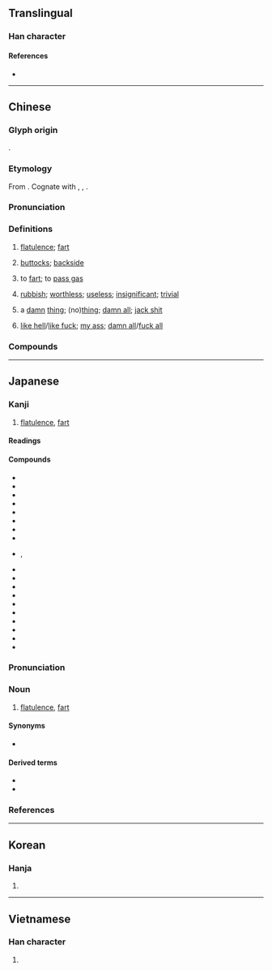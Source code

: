 {{character info/new}}
==Translingual==

===Han character===
{{Han char|rn=44|rad=尸|as=04|sn=7|four=77211|canj=SPP|ids=⿸尸比}}

====References====
* {{Han ref|kx=0300.230|dkj=07654|dj=0597.010|hdz=20966.120|uh=5C41|ud=23617|bh=A7BE|bd=42942}}

----

==Chinese==
{{zh-forms|alt=䊧,㞑,𡲩,𥧔,𥤶,𥥓}}
{{zh-wp}}

===Glyph origin===
{{Han etym}}
{{Han compound|尸|比|ls=psc|c1=s|c2=p|t1=body}}.

===Etymology===
From {{inh|zh|sit-pro|*pja-n/t/s||fart; shit}}. Cognate with {{cog|bo|ཕྱེན}}, {{m|bo|འཕྱེན||flatulence}}, {{cog|kac|hpyet||to fart}}.

===Pronunciation===
{{zh-pron
|m=pì
|m-s=pi4
|c=pei3
|c-t=pei1
|g=pi3
|h=pfs=phi;gd=pi4
|j=pi3
|mb=pṳ̿
|md=pói/pé
|md_note=pói - colloquial; pé - literary
|mn=ml:phì/phùi
|mn_note=phùi - colloquial; phì - literary
|mn-t=pui3/pi6
|mn-t_note=pui3 - colloquial; pi6 - literary
|w=2phi
|x=pi4
|mc=y
|oc=y
|ma=y
|cat=n,v,a,part
}}

===Definitions===
{{zh-hanzi}}

# {{lb|zh|colloquial}} [[flatulence]]; [[fart]] {{zh-mw|c:篤}}
#: {{zh-x|放屁|to fart; to bullshit}}
# {{lb|zh|colloquial}} [[buttock]]s; [[backside]]
#: {{zh-x|馬屁|horse's backside; flattery}}
#: {{zh-x|狗屁|dog's backside; nonsense; worthless thing; bullshit}}
#: {{zh-x|屁眼|anus; asshole}}
# {{lb|zh|colloquial}} to [[fart]]; to [[pass gas]]
#: {{zh-x|屁者先知|[jocular] The farter is usually the first to realise (and complain about the fart).}}
# {{lb|zh|vulgar}} [[rubbish]]; [[worthless]]; [[useless]]; [[insignificant]]; [[trivial]]
#: {{zh-x|屁話|nonsense}}
#: {{zh-x|屁事|'''trivial''' thing}}
# {{lb|zh|vulgar|usually in the negative}} a [[damn]] [[thing]]; (no)[[thing]]; [[damn all]]; [[jack shit]]
#: {{zh-x|他 屁 都 不是。|He is an absolute '''shit'''.}}
#: {{zh-x|你 懂-個屁！|You [don't] know '''jack shit'''!}}
#: {{zh-x|關 我 屁 事！|I could give a '''damn'''!}}
# {{lb|zh|vulgar|negates the meaning of the sentence}} [[like hell]]/[[like fuck]]; [[my ass]]; [[damn all]]/[[fuck all]]
#: {{zh-x|你 有 屁 用！|You are of '''fuck all''' use!}}
#: {{zh-x|吃 屁 飯 啊！|'''Like fuck''' anyone will eat!}}
#: {{zh-x|道 個 屁 歉！|Apologize '''my ass'''!}}

===Compounds===
{{zh-der|一屁股|仙人放屁|光屁股|報屁股|夾屁股|尿流屁滾|屁大|屁支支|屁滾尿流|屁漏|屁眼|屁股|屁股沉|屁股眼|屁話|屁鳥人|打屁|打屁版|打屁股|拍馬屁|掇臀捧屁|撒騷放屁|擦屁股|放屁|放屁文字|放屁添風|放屁蟲|放屁辣臊|有個屁用|沉屁股|火燒屁股|狗屁|狗屁不通|狗屁倒灶|狗顛屁股|猴子屁股|菸屁股|跟屁股|馬屁|馬屁精|屁卵|打屁卵|吃屁|吃馬屁|屁塞|屁股蹲兒|屁雌寡淡|屎屁直流|屎流屁滾|撒響屁|放屁喇撒|放屁辣騷|放狗屁|跟屁精|跟屁蟲|馬屁勃|馬屁浡|鴨屁股|屁窒仔|放屁豆|放臭屁|臭屁|臭屁仙|屁股沒坐熱|摸老虎屁股|脫褲子放屁|顧腦袋，不顧屁股|屙屁|一面屁|把屁|屁孩|小屁孩|除褲放屁}}

----

==Japanese==

===Kanji===
{{ja-kanji|grade=|rs=尸04}}

# [[flatulence]], [[fart]]

====Readings====
{{ja-readings
|goon=ひ
|kanon=ひ
|kun=へ-
}}

====Compounds====
{{der-top|Compounds}}
* {{ja-r|言い出しっ屁|い.いだしっぺ}}
* {{ja-r|河童の屁|かっぱ の .へ}}
* {{ja-r|最後っ屁|さいごっぺ}}
* {{ja-r|沈香も焚かず屁もひらず|じんこう も たかず .へ も ひらず}}
* {{ja-r|透かし屁|すかしべ}}
* {{ja-r|握り屁|にぎりべ}}
* {{ja-r|百日の説法屁一つ|ひゃくにち の せっぽう .へ ひとつ}}
* {{ja-r|屁負い比丘尼|へおい びくに}}
* {{ja-r|屁%糞%葛|へ%くそ%かずら}}, {{ja-r|屁%屎%葛|へ%くそ%かずら}}
* {{ja-r|屁放き虫|へこきむし}}
* {{ja-r|屁っ放り|へっぴり}}
* {{ja-r|屁でもない|.へ でも ない}}
* {{ja-r|屁とも思わない|.へ と も おもわない}}
* {{ja-r|屁の河童|.へ の かっぱ}}
* {{ja-r|屁の突っ張りにもならない|.へ の つっぱり に も ならない}}
* {{ja-r|放屁|へひり}}
* {{ja-r|屁理屈|へりくつ}}
* {{ja-r|屁をひって尻すぼめ|.へ を ひって しり すぼめ}}
* {{ja-r|放屁|ほうひ}}
{{der-bottom}}

{{wikipedia|lang=ja}}
{{ja-kanjitab|へ|yomi=k}}

===Pronunciation===
{{ja-pron|yomi=k|へ|acc=1|acc_ref=DJR,NHK}}

===Noun===
{{ja-noun|へ}}

# {{lb|ja|mildly vulgar}} [[flatulence]], [[fart]]

====Synonyms====
* {{ja-r|おなら}}

====Derived terms====
* {{ja-r|屁をこく|.へ を こく}}
* {{ja-r|屁をひる|.へ を ひる}}

===References===
<references/>

----

==Korean==

===Hanja===
{{ko-hanja|hangeul=비|rv=bi|mr=pi}}

# {{defn|lang=ko|sort=尸04}}

----

==Vietnamese==

===Han character===
{{vi-hantu|[[thí]]|rs=尸04}}

# {{defn|lang=vi|sort=尸04}}